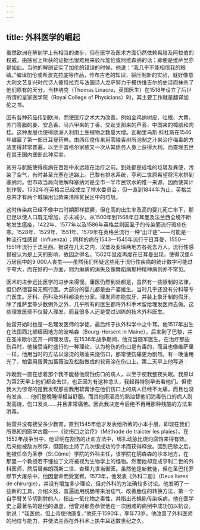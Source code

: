 ```yaml
---
---
---
```

title: 外科医学的崛起
---




虽然欧洲在解剖学上有相当的进步，但在医学及医术方面仍然依赖希腊及阿拉伯的权威。由感官上所获的证据也很难用来驳斥加伦或阿维森纳的话；即便是维萨里亦是如此。当他的解剖证实了加伦的错误的时候，他说：“我几乎不能相信我的眼睛。”编译加伦或希波克拉底等作品，传布古老的知识，将压制新的实验，就好像意大利文艺复兴时代诗人彼特拉克与法国诗人龙萨努力于模仿维吉尔的史诗而抹杀了他们原有的天分。当林纳克（Thomas Linacre，英国医生）在1518年设立了后世所谓的皇家医学院（Royal College of Physicians）时，其主要工作就是翻译加伦之书。

因有各种药品传到欧洲，而使医疗之术大为改善。例如金鸡纳树皮、吐根、大黄、苏门答腊的姜、安息香、马六甲来的丁香、交趾支那来的芦荟、中国来的樟脑和肉桂。这种发展也使得欧洲人利用土生植物之数量大增。瓦勒里乌斯·科杜斯在1546年编纂了第一部日耳曼药典。由西印度传来用零陵香树所泡制之汁来治疗梅毒的方法变得非常普遍，以至于富格尔家族又一次从其债务人身上获得大利。而查理五世在其王国内垄断此种买卖。

贫穷与肮脏使得疾病在百姓中永远超在治疗之前。到处都是成堆的垃圾及粪便，污染了空气，有时甚至充塞在道路上。巴黎有排水系统，亨利二世原希望将污水排到塞纳河。但市政当局向他解释塞纳河是全市一半市民饮水的惟一来源，因而使其计划作罢。1532年在英格兰已经成立了排水委员会，但一直到1844年为止，英格兰总共才有两个城镇用公款来清除贫民区中的垃圾。

这时传染病已经不像中古时期那样猖獗，但在高的出生率及高的婴儿死亡率下，那已足以使人口既无增加，亦未减少。从1500年到1568年日耳曼及法兰西全境不断地发生瘟疫，1422年、1577年以及1586年英格兰则因虱子的传染而流行斑疹伤寒。1528年、1529年、1551年、1579年在英格兰流行一种“出汗症”——可能是一种流行性感冒（influenza）；同样的病在1543—1545年流行于日耳曼，1550—1551年流行于法兰西。据说在几天之内，汉堡及亚琛两地方各死去万人。流行性感冒被认为是上天的影响，故因之得名。1562年鼠疫再度在日耳曼出现，使得汉堡4万居民中的9 000人丧生——虽然我们怀疑这些死于流行性疾病的统计数字可能过于夸大，而在好的一方面，则为癞病的消失及像舞蹈病那种精神病则亦不常见。

医术的进步远比医学的进步来得慢。庸医仍然到处都是，虽然有一些限制的法律，但仍然很容易无照行医。大部分的婴儿都是由产婆接生。当时几乎还没有分科等专门医生。牙科、药科及外科都没有分家。理发师亦能拔牙，并装上象牙制的假牙。除了维萨里等少数例外之外，几乎所有的医生都将外科手术留给理发医师去做。这些理发医师不仅替人理发，而且很多人还是受过训练的技术外科医生。

帕雷开始时也是一名理发医师的学徒，最后终于执外科学中之牛耳。他1517年出生在法国西北部缅因地方的波哈森（Bourg-Hersent in Maine），后来到了巴黎，并在圣米歇尔区开一间理发店。在1536年战争期间，他充当随军医生。在治疗那些伤兵时，他接受当时盛行的一种理论，认为枪伤的伤口是有毒的，而且也像维萨里一样，他用当时的方法以滚烫的熟油来烧伤口，那常使伤痛更为剧烈。有一晚油用光了，帕雷用蛋黄加蔷薇油及松脂做成的软膏涂在伤口上。第二天早上他写道：

昨晚我一直在想着那个我不能替他腐蚀伤口的病人，以至于使我整夜失眠。我原以为第2天早上他们都会去世，也正因为有这种念头，我起得特别早去看他们。但使我大为惊讶的是我发现那些我用软膏涂在他们伤口上的病人已经不太痛，而且也没有发炎……他们整晚睡得相当舒服。而其他用滚烫的熟油替他们消毒伤口的病人则发高烧，伤口发炎……并且非常痛苦。因此我决定今后绝不再用那种残酷的方法来消毒。



帕雷并没有接受多少教育，直到1545年他才发表他所著的小本手册，即现在我们所熟知的医学古籍——《论伤口之治疗》（Méthode de traicter les plaies）。在1552年战争当中，他证明在割伤的止血方法中，绑扎动脉比烧灼腐蚀来得有效。后来他被敌方所俘，但因他主持了几次很成功的手术而获得释放。回到巴黎之后，他被任命为圣恭（St.Côme）学院的外科主任，该学院在阴森森的沙本地方，在那里一个教授若不懂拉丁文将被视为生物学上的怪物。然而他却变成亨利二世的外科医师，然后替弗朗西斯二世、查理九世当御医。虽然他是新教徒，但在圣巴托罗缪节大屠杀中，他因皇命而受宽宥。1573年，他发表《外科二册》（Deux livres de chirurgie），并没有增加多少理论，但对外科的方法确较多讨论。他发明了一些新的工具，介绍义肢，普遍运用脱肠带来治疝气、改善胎位的转换方法，第一个自手臂关节切割肘的人，指出一氧化物之毒性，并指出苍蝇能传染疾病。他在医学史上最著名的是他的谦虚，他曾对那些恭贺他在一次困难的病例中成功加以抗议，他说：“我医他，但上帝使他康复。”他死于1590年，享年73岁。他改善了外科医师的地位与能力，并使法兰西在外科术上执牛耳达数世纪之久。